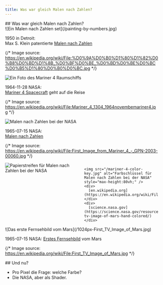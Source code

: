 ```yaml
---
title: Was war gleich Malen nach Zahlen?
---
```


<section>
## Was war gleich Malen nach Zahlen?
</section>

<section>
![Ein Malen nach Zahlen set](/painting-by-numbers.jpg)

1950 in Detroit:  
Max S. Klein patentierte [Malen nach Zahlen](https://en.wikipedia.org/wiki/Paint_by_number)

{/* Image source: https://en.wikipedia.org/wiki/File:%D0%9A%D0%B0%D1%80%D1%82%D0%B8%D0%BD%D1%8B_%D0%BF%D0%BE_%D0%BD%D0%BE%D0%BC%D0%B5%D1%80%D0%B0%D0%BC.jpg */}
</section>

<section>
<img src="/1964-04-13_mariner4.jpg" alt="Ein Foto des Mariner 4 Raumschiffs" style="max-height:80vh;" />

1964-11-28 NASA:  
[Mariner 4 Spacecraft](https://en.wikipedia.org/wiki/Mariner_4) geht auf die Reise

{/* Image source: https://en.wikipedia.org/wiki/File:Mariner_4_1304_1964novembemariner4.jpg */}
</section>

<section>
<img src="/First_Image_from_Mariner_4_-_GPN-2003-00060.jpg" alt="Malen nach Zahlen bei der NASA" style="max-height:80vh;" />

1965-07-15 NASA:  
[Malen nach Zahlen](https://science.nasa.gov/resource/first-tv-image-of-mars-hand-colored/)

{/* Image source: https://en.wikipedia.org/wiki/File:First_Image_from_Mariner_4_-_GPN-2003-00060.jpg */}
</section>

<section>
  <div style="display: grid; grid-template-columns: 1fr 1fr; gap: 1rem;">
    <img src="/mariner-4-stripe-closeup.png" alt="Papierstreifen für Malen nach Zahlen bei der NASA" style="max-height:80vh;" />

    <img src="/mariner-4-color-key.jpg" alt="Farbschlüssel für Malen nach Zahlen bei der NASA" style="max-height:80vh;" />
    <div>
      [en.wikipedia.org](https://en.wikipedia.org/wiki/File:First_TV_Image_of_Mars.jpg)
    </div>
    <div>
      [science.nasa.gov](https://science.nasa.gov/resource/first-tv-image-of-mars-hand-colored/)
    </div>
  </div>
</section>

<section>
![Das erste Fernsehbild vom Mars](/1024px-First_TV_Image_of_Mars.jpg)

1965-07-15 NASA: [Erstes Fernsehbild](https://science.nasa.gov/resource/first-tv-image-of-mars-hand-colored/) vom Mars

{/* Image source: https://en.wikipedia.org/wiki/File:First_TV_Image_of_Mars.jpg */}
</section>

<section>
## Und nu?

- Pro Pixel die Frage: welche Farbe?
- Die NASA, aber als Shader.
</section>
